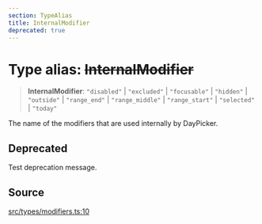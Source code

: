 ```yaml
---
section: TypeAlias
title: InternalModifier
deprecated: true
---
```


# Type alias: ~~InternalModifier~~

> **InternalModifier**: `"disabled"` \| `"excluded"` \| `"focusable"` \| `"hidden"` \| `"outside"` \| `"range_end"` \| `"range_middle"` \| `"range_start"` \| `"selected"` \| `"today"`

The name of the modifiers that are used internally by DayPicker.

## Deprecated

Test deprecation message.

## Source

[src/types/modifiers.ts:10](https://github.com/gpbl/react-day-picker/blob/854070dd0/src/types/modifiers.ts#L10)
